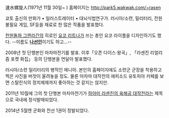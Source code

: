 速水螺旋人(1971년 11월 30일~ )
홈페이지는 http://park5.wakwak.com/~rasen

쿄토 출신의 만화가 • 일러스트레이터 • 대뇌식법연구가. 러시아/소련, 밀리터리, 전원 불필요 게임, SF등을 재료로 한 많은 작품을 발표했다.

[[천원돌파 그렌라간]]의 히로인 [[요코 리트나]]가 쓰는 총인 요코 라이플을 디자인하기도 했다. --이름도 '''[[나선]]인'''이기도 하고...--

2008년 첫 단행본인 마차마전기를 발표. 이후「오픈 다이스·왕국」, 「라센진 리얼리즘 포켓 화집」 등의 단행본을 연달아 발표했다.

러시아/소련 밀리터리의 병적인 매니아. 본인의 홈페이지에도 소련군 군장을 착용하고 찍은 사진을 버젓이 올려놓을 정도. 물론 마차마 대작전의 에피소드 유토피아 카페를 보면 스탈린식의 정치체제까지 좋아하는 것 같지는 않지만.

2011년 10월에 그의 첫 단행본 마차마전기가 [[하야미 라센진의 육해공 대작전]]라는 제목으로 국내에 정식발매되었다. 

2014년 5월엔 군화와 전선 1권이 정발되었다.
